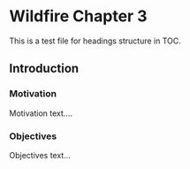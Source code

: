 # Wildfire Chapter 3  

This is a test file for headings structure in TOC.


## Introduction


### Motivation {-}

Motivation text....

### Objectives {-}

Objectives text...

